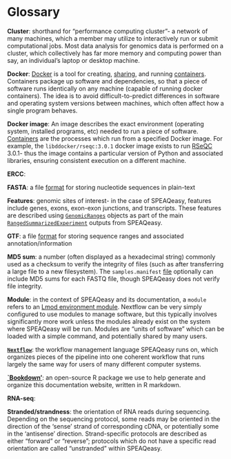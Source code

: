 # Glossary {#glossary}

**Cluster**: shorthand for "performance computing cluster"- a network of many machines, which a member may utilize to interactively run or submit computational jobs. Most data analysis for genomics data is performed on a cluster, which collectively has far more memory and computing power than say, an individual's laptop or desktop machine.

**Docker**: [Docker](https://www.docker.com/) is a tool for creating, [sharing](https://hub.docker.com/), and running [containers](https://www.docker.com/resources/what-container). Containers package up software and dependencies, so that a piece of software runs identically on any machine (capable of running docker containers). The idea is to avoid difficult-to-predict differences in software and operating system versions between machines, which often affect how a single program behaves.

**Docker image**: An image describes the exact environment (operating system, installed programs, etc) needed to run a piece of software. [Containers](https://www.docker.com/resources/what-container) are the processes which run from a specified Docker image. For example, the `libddocker/rseqc:3.0.1` docker image exists to run [RSeQC](http://rseqc.sourceforge.net/) 3.0.1- thus the image contains a particular version of Python and associated libraries, ensuring consistent execution on a different machine.

**ERCC**:

**FASTA**: a file [format](https://zhanglab.ccmb.med.umich.edu/FASTA/) for storing nucleotide sequences in plain-text

**Features**: genomic sites of interest- in the case of SPEAQeasy, features include genes, exons, exon-exon junctions, and transcripts. These features are described using [`GenomicRanges`](https://bioconductor.org/packages/release/bioc/html/GenomicRanges.html) objects as part of the main [`RangedSummarizedExperiment`](https://bioconductor.org/packages/release/bioc/html/SummarizedExperiment.html) outputs from SPEAQeasy.

**GTF**: a file [format](https://useast.ensembl.org/info/website/upload/gff.html) for storing sequence ranges and associated annotation/information

**MD5 sum**: a number (often displayed as a hexadecimal string) commonly used as a checksum to verify the integrity of files (such as after transferring a large file to a new filesystem). The `samples.manifest` [file](#manifest) optionally can include MD5 sums for each FASTQ file, though SPEAQeasy does not verify file integrity.

**Module**: in the context of SPEAQeasy and its documentation, a `module` refers to an [Lmod environment module](https://lmod.readthedocs.io/en/latest/). Nextflow can be very simply configured to use modules to manage software, but this typically involves significantly more work unless the modules already exist on the system where SPEAQeasy will be run. Modules are "units of software" which can be loaded with a simple command, and potentially shared by many users.

**[`Nextflow`](https://www.nextflow.io/)**: the workflow management language SPEAQeasy runs on, which organizes pieces of the pipeline into one coherent workflow that runs largely the same way for users of many different computer systems. 

**[`Bookdown'](https://bookdown.org/)**: an open-source R package we use to help generate and organize this documentation website, written in R markdown.

**RNA-seq**:

**Stranded/strandness**: the orientation of RNA reads during sequencing. Depending on the sequencing protocol, some reads may be oriented in the direction of the 'sense' strand of corresponding cDNA, or potentially some in the 'antisense' direction. Strand-specific protocols are described as either "forward" or "reverse"; protocols which do not have a specific read orientation are called "unstranded" within SPEAQeasy.
